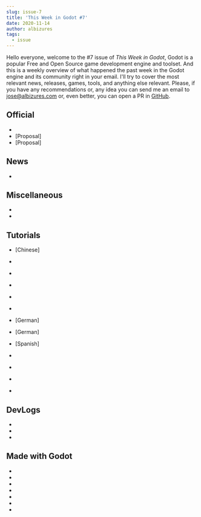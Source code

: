```yaml
---
slug: issue-7
title: 'This Week in Godot #7'
date: 2020-11-14
author: albizures
tags:
  - issue
---
```



Hello everyone, welcome to the #7 issue of _This Week in Godot_, Godot is a popular Free and Open Source game development engine and toolset. And this is a weekly overview of what happened the past week in the Godot engine and its community right in your email. I'll try to cover the most relevant news, releases, games, tools, and anything else relevant. Please, if you have any recommendations or, any idea you can send me an email to jose@albizures.com or, even better, you can open a PR in [GitHub](https://github.com/albizures/ThisWeekInGodot).

## Official

- <PostLink
  	type="article"
  	label="Complex text layouts progress report #2"
  	link="https://godotengine.org/article/complex-text-layouts-progress-report-2"
  />
- [Proposal] <PostLink
  	label="Unify disabling of nodes"
  	link="https://github.com/godotengine/godot-proposals/issues/1835"
  />
- [Proposal] <PostLink
  	label="Redesign 3D asset import workflow"
  	link="https://github.com/godotengine/godot-proposals/issues/1823"
  />

## News

- <PostLink
  	label="[HTML5] Port inline JS code to libraries, AudioWorklet support"
  	link="https://github.com/godotengine/godot/pull/43443"
  />

## Miscellaneous

- <PostLink
  	type="youtube"
  	label="Godot FBX Just Got ALOT Better!"
  	link="https://youtu.be/60Ofqmytzu0"
  />
- <PostLink
  	version="v4"
  	label="GodotEngine 3 shadows vs GodotEngine 4 shadows."
  	link="https://twitter.com/tweet_sam_vila/status/1326953795478196224"
  />

## Tutorials

- [Chinese] <PostLink
  	label="如何实现残影效果 (How to make a ghost trail effect)"
  	link="https://www.bilibili.com/video/BV1Fz4y1y7nN"
  />
- <PostLink
  	type="youtube"
  	source="https://github.com/MyNameIsntBob/Character_Select_Demo"
  	label="Explanation of Signals - Godot Tutorial"
  	link="https://youtu.be/mDZrRV-UmtI"
  />
- <PostLink
  	type="youtube"
  	label="Godot's Hidden Level/Map Editor"
  	link="https://youtu.be/BUjCtwLO0S8"
  />

- <PostLink
  	type="youtube"
  	label="Audio File Formats"
  	link="https://youtu.be/ChJIKW2Y_U8"
  />
- <PostLink
  	type="youtube"
  	label="Blender to Godot with Materials: AP GameTools!"
  	link="https://youtu.be/WX-ApZneIaA"
  />
- <PostLink
  	type="youtube"
  	label="Creating Snake in Godot"
  	source="https://github.com/clear-code-projects/Snake_in_Godot"
  	link="https://youtu.be/-I_AdBkryoU"
  />
- [German] <PostLink
    type="youtube"
    label="Gegner KI: Seek - Dem Spieler direkt Folgen - AI in Godot #2"
    link="https://youtu.be/iDxDmpor5W8"
  />
- [German] <PostLink
    type="youtube"
    label="Gegner KI: Flee - Vor dem Spieler weglaufen - AI in Godot #3"
    link="https://youtu.be/TiJjOCTSicc"
  />
- [Spanish] <PostLink
    type="youtube"
    label="Como borrar un tile? Errores en tu script? Respondo vuestras preguntas sobre Godot"
    link="https://youtu.be/zw-yZkOevNw"
  />
- <PostLink
  	type="youtube"
  	label="How to make a VR game for WebXR with Godot"
  	link="https://gitlab.com/snopek-games/toy-racer-vr"
  />
- <PostLink
  	type="youtube"
  	label="Godot Multiplayer Server-Client Tutorial | Godot Dedicated Server #1"
  	link="https://youtu.be/lnFN6YabFKg"
  />
- <PostLink
  	type="youtube"
  	label="How To Make The Perfect Pixel Art Camera In Godot"
  	link="https://youtu.be/AsrmXTUB6tI"
  />
- <PostLink
  	type="article"
  	source="https://github.com/lucasvanmol/godot-oscillator-shader"
  	label="Elastic deformations and damped oscillations"
  	link="https://medium.com/@lucasvanmol/elstic-deformations-and-damped-oscillations-5b16fa284187"
  />

## DevLogs

- <PostLink
  	type="youtube"
  	label="How I Participated In The Jam And The Compo ?!! | Ludum Dare 47 devlog!"
  	link="https://youtu.be/UHFvRIhY32M"
  />
- <PostLink
  	type="youtube"
  	label="Dialogic v0.5 - Indentation magic and branches - Devlog 2"
  	link="https://youtu.be/mrTyWy2TJOM"
  />
- <PostLink
  	type="youtube"
  	label="Building a Marine Biologist's Equipment System for my 2D RPG"
  	link="https://youtu.be/RCPdYjx-1PE"
  />

## Made with Godot

- <PostLink
  	label="Pixel Character Creator: Standalone tool for easily creating sprite sheets for pixel art games."
  	link="https://mounirtohami.itch.io/pixeldesigner"
  />
- <PostLink
  	label="Made a rope for Kinematic2D"
  	source="https://github.com/meloonics/Kinematic2DRope_Demo"
  	link="https://www.reddit.com/r/godot/comments/js7g4t/made_a_rope_for_kinematic2d_github_in_comments"
  />
- <PostLink
  	label="Dimenshift, Currently in Alpha - Looking for testers"
  	link="https://itch.io/t/1059659/dimenshift-currently-in-alpha"
  />
- <PostLink
  	label="Turbokiller: An action shooter game"
  	link="https://insstant.itch.io/turbokiller"
  />
- <PostLink
  	label="The Lagrange Grid: A RTS game based in space"
  	link="https://tuanisapps.itch.io/the-lagrange-grid"
  />
- <PostLink
  	label="Hello Rogue: A simple pocket-sized roguelike"
  	link="https://onebitpunch.itch.io/hello-rogue"
  />
- <PostLink
  	label="RoundFoot: A party game"
  	link="https://zaclamenace.itch.io/round-foot"
  />
